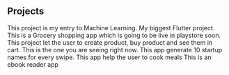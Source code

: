 ## Projects

<ProjectCard title="Mountain Car using Reinforcement Learning" link="https://github.com/dhinesh-venkat/Mountain-Car" bg="linear-gradient(to right, #D4145A 0%, #FBB03B 100%)">
This project is my entry to Machine Learning.
</ProjectCard>

<ProjectCard title="Easy Shop" link="https://github.com/dhinesh-venkat/Easy-Shop" bg="linear-gradient(to right, #614385 0%, #00CDAC 100%)">
My biggest Flutter project. This is a Grocery shopping app which is going to be live in playstore soon.
</ProjectCard>

<ProjectCard title="Online shopping app with Flutter" link="https://github.com/dhinesh-venkat/Online-Shop" bg="linear-gradient(to right, #56AB2F 0%, #48B1BF 100%)">
This project let the user to create product, buy product and see them in cart.
</ProjectCard>

<ProjectCard title="My portfolio site using gatsby" link="https://github.com/dhinesh-venkat/Portfolio" bg="linear-gradient(to right, #bdc3c7 0%, #2c3e50 100%)">
This is the one you are seeing right now.
</ProjectCard>

<ProjectCard title="Startup name generator using flutter" link="https://github.com/dhinesh-venkat/Startup-Name-Generator" bg="linear-gradient(to right, #42275a 0%, #734b6d 100%)">
This app generate 10 startup names for every swipe. 
</ProjectCard>

<ProjectCard title="Meals app using flutter" link="https://github.com/dhinesh-venkat/Meals-App/tree/master/meals" bg="linear-gradient(to right, #ffafbd 10%, #6dd5ed 100%)">
This app help the user to cook meals
</ProjectCard>

<ProjectCard title="Puble using flutter" link="####" bg="linear-gradient(to right, #4568dc 20%, #b06ab3 100%)">
This is an ebook reader app
</ProjectCard>